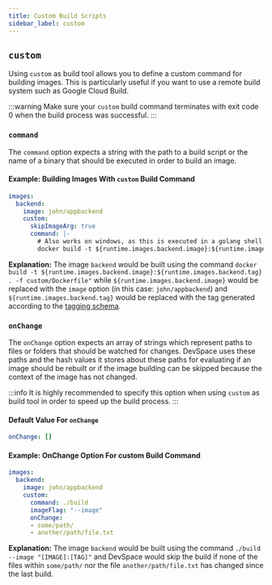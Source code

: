 ```yaml
---
title: Custom Build Scripts
sidebar_label: custom
---
```


## `custom`
Using `custom` as build tool allows you to define a custom command for building images. This is particularly useful if you want to use a remote build system such as Google Cloud Build.

:::warning
Make sure your `custom` build command terminates with exit code 0 when the build process was successful.
:::

### `command`
The `command` option expects a string with the path to a build script or the name of a binary that should be executed in order to build an image.

#### Example: Building Images With `custom` Build Command
```yaml
images:
  backend:
    image: john/appbackend
    custom:
      skipImageArg: true
      command: |-
        # Also works on windows, as this is executed in a golang shell
        docker build -t ${runtime.images.backend.image}:${runtime.images.backend.tag} . -f custom/Dockerfile
```
**Explanation:**
The image `backend` would be built using the command `docker build -t ${runtime.images.backend.image}:${runtime.images.backend.tag} . -f custom/Dockerfile"` while `${runtime.images.backend.image}` would be replaced with the `image` option (in this case: `john/appbackend`) and `${runtime.images.backend.tag}` would be replaced with the tag generated according to the [tagging schema](../../images/image-definition/tags.mdx).

### `onChange`
The `onChange` option expects an array of strings which represent paths to files or folders that should be watched for changes. DevSpace uses these paths and the hash values it stores about these paths for evaluating if an image should be rebuilt or if the image building can be skipped because the context of the image has not changed.

:::info
It is highly recommended to specify this option when using `custom` as build tool in order to speed up the build process.
:::

#### Default Value For `onChange`
```yaml
onChange: []
```

#### Example: OnChange Option For custom Build Command
```yaml
images:
  backend:
    image: john/appbackend
    custom:
      command: ./build
      imageFlag: "--image"
      onChange:
      - some/path/
      - another/path/file.txt
```
**Explanation:**
The image `backend` would be built using the command `./build --image "[IMAGE]:[TAG]"` and DevSpace would skip the build if none of the files within `some/path/` nor the file `another/path/file.txt` has changed since the last build.
